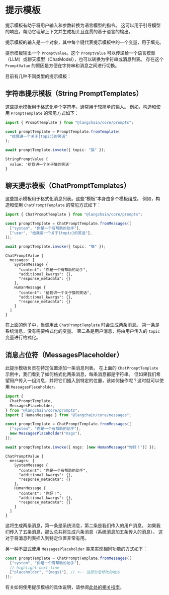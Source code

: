 # 提示模板

提示模板有助于将用户输入和参数转换为语言模型的指令。
这可以用于引导模型的响应，帮助它理解上下文并生成相关且连贯的基于语言的输出。

提示模板的输入是一个对象，其中每个键代表提示模板中的一个变量，用于填充。

提示模板输出一个 `PromptValue`。这个 `PromptValue` 可以传递给一个语言模型（LLM）或聊天模型（ChatModel），也可以转换为字符串或消息列表。
存在这个 `PromptValue` 的原因是方便在字符串和消息之间进行切换。

目前有几种不同类型的提示模板：

## 字符串提示模板（String PromptTemplates）

这些提示模板用于格式化单个字符串，通常用于较简单的输入。
例如，构造和使用 `PromptTemplate` 的常见方式如下：

```typescript
import { PromptTemplate } from "@langchain/core/prompts";

const promptTemplate = PromptTemplate.fromTemplate(
  "给我讲一个关于{topic}的笑话"
);

await promptTemplate.invoke({ topic: "猫" });
```

```text
StringPromptValue {
  value: '给我讲一个关于猫的笑话'
}
```

## 聊天提示模板（ChatPromptTemplates）

这些提示模板用于格式化消息列表。这些“模板”本身由多个模板组成。
例如，构造和使用 `ChatPromptTemplate` 的常见方式如下：

```typescript
import { ChatPromptTemplate } from "@langchain/core/prompts";

const promptTemplate = ChatPromptTemplate.fromMessages([
  ["system", "你是一个有帮助的助手"],
  ["user", "给我讲一个关于{topic}的笑话"],
]);

await promptTemplate.invoke({ topic: "猫" });
```

```text
ChatPromptValue {
  messages: [
    SystemMessage {
      "content": "你是一个有帮助的助手",
      "additional_kwargs": {},
      "response_metadata": {}
    },
    HumanMessage {
      "content": "给我讲一个关于猫的笑话",
      "additional_kwargs": {},
      "response_metadata": {}
    }
  ]
}
```

在上面的例子中，当调用此 `ChatPromptTemplate` 时会生成两条消息。
第一条是系统消息，没有需要格式化的变量。
第二条是用户消息，将由用户传入的 `topic` 变量进行格式化。

## 消息占位符（MessagesPlaceholder）

<span data-heading-keywords="messagesplaceholder"></span>

此提示模板负责在特定位置添加一条消息列表。
在上面的 `ChatPromptTemplate` 示例中，我们看到了如何格式化两条消息，每条消息都是字符串。
但如果我们希望用户传入一组消息，并将它们插入到特定的位置，该如何操作呢？这时就可以使用 `MessagesPlaceholder`。

```typescript
import {
  ChatPromptTemplate,
  MessagesPlaceholder,
} from "@langchain/core/prompts";
import { HumanMessage } from "@langchain/core/messages";

const promptTemplate = ChatPromptTemplate.fromMessages([
  ["system", "你是一个有帮助的助手"],
  new MessagesPlaceholder("msgs"),
]);

await promptTemplate.invoke({ msgs: [new HumanMessage("你好！")] });
```

```text
ChatPromptValue {
  messages: [
    SystemMessage {
      "content": "你是一个有帮助的助手",
      "additional_kwargs": {},
      "response_metadata": {}
    },
    HumanMessage {
      "content": "你好！",
      "additional_kwargs": {},
      "response_metadata": {}
    }
  ]
}
```

这将生成两条消息，第一条是系统消息，第二条是我们传入的用户消息。
如果我们传入了五条消息，那么总共将生成六条消息（系统消息加五条传入的消息）。
这对于将消息列表插入到特定位置非常有用。

另一种不显式使用 `MessagesPlaceholder` 类来实现相同功能的方式如下：

```typescript
const promptTemplate = ChatPromptTemplate.fromMessages([
  ["system", "你是一个有帮助的助手"],
  // highlight-next-line
  ["placeholder", "{msgs}"], // <-- 这部分是修改的地方
]);
```

有关如何使用提示模板的具体说明，请参阅[此处的相关指南](/docs/how_to/#prompt-templates)。